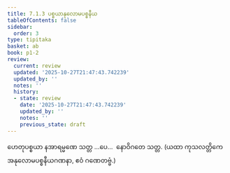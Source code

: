```yaml
---
title: 7.1.3 ပစ္စယာနုလောမပစ္စနီယ
tableOfContents: false
sidebar:
  order: 3
type: tipitaka
basket: ab
book: p1-2
review:
  current: review
  updated: '2025-10-27T21:47:43.742239'
  updated_by: ''
  notes: ''
  history:
  - state: review
    date: '2025-10-27T21:47:43.742239'
    updated_by: ''
    notes: ''
    previous_state: draft
---
```



<ReviewStatus review={frontmatter.review} showDetails={true} />

<HypothesisAnnotation frontmatter={frontmatter} />

<DynamicBreadcrumb />

<Division number="45" book="p1-2" e="ch" v="37" p="29">

<Paragraph number="195" book="p1-2">
ဟေတုပစ္စယာ နအာရမ္မဏေ သတ္တ …ပေ…  နောဝိဂတေ သတ္တ.
</Paragraph>

<Paragraph number="196" book="p1-2">
(ယထာ ကုသလတ္တိကေ အနုလောမပစ္စနီယဂဏနာ, ဧဝံ ဂဏေတဗ္ဗံ.)
</Paragraph>
</Division>